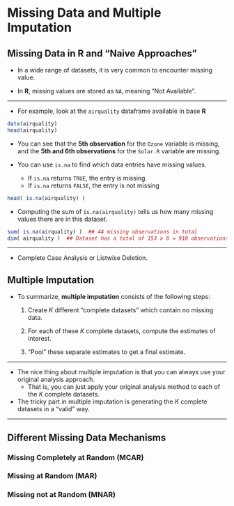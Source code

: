 # Missing Data and Multiple Imputation {#missing-data}

## Missing Data in R and "Naive Approaches"

* In a wide range of datasets, it is very common to encounter missing value.

* In **R**, missing values are stored as `NA`, meaning "Not Available".

---

* For example, look at the `airquality` dataframe available in base **R**
```r
data(airquality)
head(airquality)
```

* You can see that the **5th observation** for the `Ozone` variable is missing,
and the **5th and 6th observations** for the `Solar.R` variable are missing.

* You can use `is.na` to find which data entries have missing values.
    + If `is.na` returns `TRUE`, the entry is missing.
    + If `is.na` returns `FALSE`, the entry is not missing
    
```r
head( is.na(airquality) )
```

* Computing the sum of `is.na(airquality)` tells us how many missing values there are in this dataset.
```r
sum( is.na(airquality) )  ## 44 missing observations in total
dim( airquality )  ## Dataset has a total of 153 x 6 = 918 observations
```

---


* Complete Case Analysis or Listwise Deletion.

## Multiple Imputation

* To summarize, **multiple imputation** consists of the following steps:
     1. Create $K$ different "complete datasets" which contain no missing data.
     
     2. For each of these $K$ complete datasets, compute the estimates of interest. 
     
     3. "Pool" these separate estimates to get a final estimate. 

---

* The nice thing about multiple imputation is that you can always
use your original analysis approach. 
    + That is, you can just apply your original analysis method to each of the $K$ complete datasets.

* The tricky part in multiple imputation is generating the $K$ complete datasets in a "valid" way.

---


## Different Missing Data Mechanisms

### Missing Completely at Random (MCAR)

### Missing at Random (MAR)

### Missing not at Random (MNAR)





